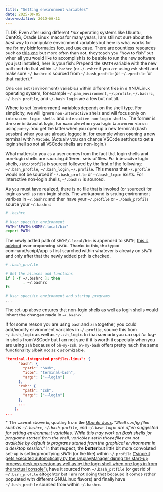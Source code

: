 ```yaml
---
title: "Setting environment variables"
date: 2025-09-05
date-modified: 2025-09-22
---
```


TLDR: Even after using different *\*nix* operating systems like Ubuntu, CentOS, Oracle Linux, macos for many years, I am still not sure about the *best way* to manipulate environment variables but here is what works for me for my bioinformatics focused use case. There are countless resources such as [this one](https://help.ubuntu.com/community/EnvironmentVariables) but more often than not, they teach you "how to fish" but when all you would like to accomplish is to be able to run the new software you just installed, here is your fish: Prepend the `$PATH` variable with the new path and do that within `~/.bashrc` (or `~/.zshrc` if you are using `zsh` shell) and make sure `~/.bashrc` is sourced from `~/.bash_profile` (or `~/.zprofile` for that matter).\*

One can set (environment) variables within different files in a GNU/Linux operating system, for example `~/.pam_environment`, `~/.profile`, ` ~/.bashrc`, `~/.bash_profile`, and `~/.bash_login` are a few but not all.

Where to set (environment) variables depends on the shell type. For simplicity, we will ignore `non-interactive` shells and will focus only on `interacive login shells` and `interactive non-login shells`. The former is the one initiated at login, for example when you login to a server via `ssh` using `putty`. You get the latter when you open up a new terminal (bash session) when you are already logged in, for example when opening a new terminal within `VSCode`. (Actually you can change VSCode settings to get a login shell so not all VSCode shells are non-login.)

What matters to you as a user comes from the fact that login shells and non-login shells are sourcing different sets of files. For interactive login shells, `/etc/profile` is sourced followed by the first of the following: `~/.bash_profile`, `~/.bash_login`, `~/.profile`. This means that `~/.profile` would not be sourced if `~/.bash_profile` or `~/.bash_login` exists. For interactive non-login shells, `~/.bashrc` is sourced.

As you must have realized, there is no file that is invoked (or sourced) for login as well as non-login shells. The workaround is setting environment varibles in `~/.bashrc` and then have your `~/.profile` or `~./bash_profile` source your `~/.bashrc`:

```.bash
# .bashrc

# User specific environment
PATH="$PATH:$HOME/.local/bin"
export PATH
```

The newly added path of `$HOME/.local/bin` is appended to `$PATH`, [this is advised](https://www.unix-ninja.com/p/the_dangers_of_prepending_path) over prepending `$PATH`. Thanks to this, the typed command/script/app is first searched within whatever is already on `$PATH` and only after that the newly added path is checked.

```.bash
# .bash_profile

# Get the aliases and functions
if [ -f ~/.bashrc ]; then
        . ~/.bashrc
fi

# User specific environment and startup programs
...
```

The set-up above ensures that non-login shells as well as login shells would inherit the changes made in `~/.bashrc`.

If for some reason you are using `bash` and `zsh` together, you could add/modify environment variables in `~/.profile`, source this from `~/.bash_login` as well as `~/.zsh_login`. In that scenario you can opt for log-in shells from VSCode but I am not sure if it is worth it especially when you are using `zsh` because of `oh-my-zsh`. `oh-my-bash` offers pretty much the same functionality albeit not as customizable.

```.json
"terminal.integrated.profiles.linux": {
      "bash": {
        "path": "bash",
        "icon": "terminal-bash",
        "args": ["--login"]
      },
      "zsh": {
        "path": "zsh",
        "args": ["--login"]
      },
      ...
    },
...
```

\* The caveat above is, quoting from the [Ubuntu docs](https://help.ubuntu.com/community/EnvironmentVariables#Other_files-1): *"Shell config files such as `~/.bashrc`, `~/.bash_profile`, and `~/.bash_login` are often suggested for setting environment variables. While this may work on Bash shells for programs started from the shell, variables set in those files are not available by default to programs started from the graphical environment in a desktop session."* In that respect, the **_better_** but little bit more convoluted set-up is setting/modifying `$PATH` (or the like) within `~/.profile` (["since it gets executed automatically by the DisplayManager during the start-up process desktop session as well as by the login shell when one logs in from the textual console"](https://help.ubuntu.com/community/EnvironmentVariables#A.2BAH4-.2F.profile)), have it sourced from `~/.bash_profile` (or get rid of `~/.bash_profile` altogehter but I am not doing that because it comes rather populated with different GNU/Linux flavors) and finally have `~/.bash_profile` sourced from within `~/.bashrc`.